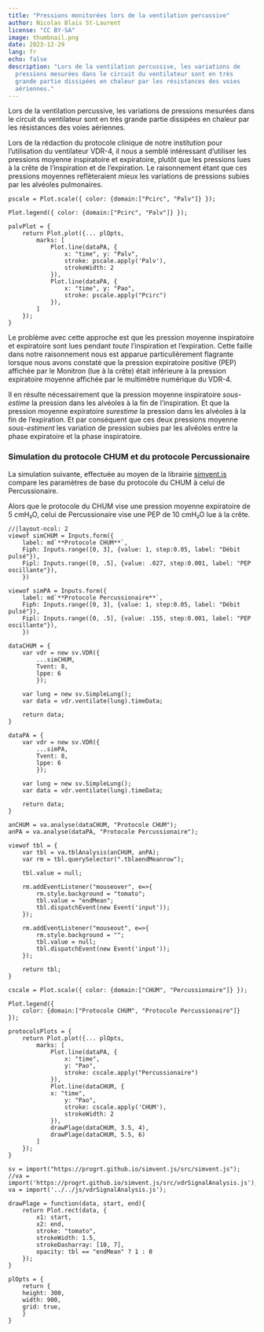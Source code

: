 ```yaml
---
title: "Pressions monitorées lors de la ventilation percussive"
author: Nicolas Blais St-Laurent
license: "CC BY-SA"
image: thumbnail.png
date: 2023-12-29
lang: fr
echo: false
description: "Lors de la ventilation percussive, les variations de
  pressions mesurées dans le circuit du ventilateur sont en très
  grande partie dissipées en chaleur par les résistances des voies
  aériennes."
---
```


Lors de la ventilation percussive, les variations de pressions
mesurées dans le circuit du ventilateur sont en très grande partie
dissipées en chaleur par les résistances des voies aériennes.

Lors de la rédaction du protocole clinique de notre institution pour
l'utilisation du ventilateur VDR-4, il nous a semblé intéressant
d'utiliser les pressions moyenne inspiratoire et expiratoire, plutôt
que les pressions lues à la crête de l'inspiration et de l'expiration.
Le raisonnement étant que ces pressions moyennes reflèteraient mieux
les variations de pressions subies par les alvéoles pulmonaires.


```ojs
pscale = Plot.scale({ color: {domain:["Pcirc", "Palv"]} });

Plot.legend({ color: {domain:["Pcirc", "Palv"]} });

palvPlot = {
	return Plot.plot({... plOpts,
		marks: [
			Plot.line(dataPA, {
				x: "time", y: "Palv",
				stroke: pscale.apply('Palv'),
				strokeWidth: 2
			}),
			Plot.line(dataPA, {
				x: "time", y: "Pao",
				stroke: pscale.apply("Pcirc")
			}),
		]
	});
}
```

Le problème avec cette approche est que les pression moyenne
inspiratoire et expiratoire sont lues pendant *toute* l'inspiration et
l'expiration. Cette faille dans notre raisonnement nous est apparue
particulièrement flagrante lorsque nous avons constaté que la pression
expiratoire positive (PEP) affichée par le Monitron (lue à la crête)
était inférieure à la pression expiratoire moyenne affichée par le
multimètre numérique du VDR-4.

Il en résulte nécessairement que la pression moyenne inspiratoire
*sous-estime* la pression dans les alvéoles à la fin de l'inspiration.
Et que la pression moyenne expiratoire *surestime* la pression dans
les alvéoles à la fin de l'expiration. Et par conséquent que ces deux
pressions moyenne *sous-estiment* les variation de pression subies par
les alvéoles entre la phase expiratoire et la phase inspiratoire.

### Simulation du protocole CHUM et du protocole Percussionaire

La simulation suivante, effectuée au moyen de la librairie
[simvent.js](http://progrt.github.io/simvent.js/) compare les
paramètres de base du  protocole du CHUM à celui de Percussionaire.

Alors que le protocole du CHUM vise une pression moyenne
expiratoire de 5 cmH₂O, celui de Percussionaire vise une PEP de 10
cmH₂O lue à la crête.

```ojs
//|layout-ncol: 2
viewof simCHUM = Inputs.form({
	label: md`**Protocole CHUM**`,
	Fiph: Inputs.range([0, 3], {value: 1, step:0.05, label: "Débit pulsé"}),
	Fipl: Inputs.range([0, .5], {value: .027, step:0.001, label: "PEP oscillante"}),
	})

viewof simPA = Inputs.form({
	label: md`**Protocole Percussionaire**`,
	Fiph: Inputs.range([0, 3], {value: 1, step:0.05, label: "Débit pulsé"}),
	Fipl: Inputs.range([0, .5], {value: .155, step:0.001, label: "PEP oscillante"}),
	})
```

```ojs
dataCHUM = {
	var vdr = new sv.VDR({
		...simCHUM,
		Tvent: 8,
		lppe: 6
		});

	var lung = new sv.SimpleLung();
	var data = vdr.ventilate(lung).timeData;

	return data;
}

dataPA = {
	var vdr = new sv.VDR({
		...simPA,
		Tvent: 8,
		lppe: 6
		});

	var lung = new sv.SimpleLung();
	var data = vdr.ventilate(lung).timeData;

	return data;
}
```

```ojs
anCHUM = va.analyse(dataCHUM, "Protocole CHUM");
anPA = va.analyse(dataPA, "Protocole Percussionaire");
```

```ojs
viewof tbl = {
	var tbl = va.tblAnalysis(anCHUM, anPA);
	var rm = tbl.querySelector(".tblaendMeanrow");

	tbl.value = null;

	rm.addEventListener("mouseover", e=>{
		rm.style.background = "tomato";
		tbl.value = "endMean";
		tbl.dispatchEvent(new Event('input'));
	});

	rm.addEventListener("mouseout", e=>{
		rm.style.background = "";
		tbl.value = null;
		tbl.dispatchEvent(new Event('input'));
	});

	return tbl;
}
```

```ojs
cscale = Plot.scale({ color: {domain:["CHUM", "Percussionaire"]} });

Plot.legend({
	color: {domain:["Protocole CHUM", "Protocole Percussionaire"]}
});

protocolsPlots = {
	return Plot.plot({... plOpts,
		marks: [
			Plot.line(dataPA, {
				x: "time",
				y: "Pao",
				stroke: cscale.apply("Percussionaire")
			}),
			Plot.line(dataCHUM, {
			x: "time",
				y: "Pao",
				stroke: cscale.apply('CHUM'),
				strokeWidth: 2
			}),
			drawPlage(dataCHUM, 3.5, 4),
			drawPlage(dataCHUM, 5.5, 6)
		]
	});
}
```

```ojs
sv = import("https://progrt.github.io/simvent.js/src/simvent.js");
//va = import('https://progrt.github.io/simvent.js/src/vdrSignalAnalysis.js');
va = import('../../js/vdrSignalAnalysis.js');

drawPlage = function(data, start, end){
	return Plot.rect(data, {
		x1: start,
		x2: end,
		stroke: "tomato",
		strokeWidth: 1.5,
		strokeDasharray: [10, 7], 
		opacity: tbl == "endMean" ? 1 : 0
	});
}

plOpts = {
	return {
	height: 300,
	width: 900,
	grid: true,
	}
}
```

